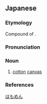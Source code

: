 ==Japanese==
{{ja-kanjitab|yomi=irr|sort=ほもめん}}

===Etymology===
Compound of {{compound|lang=ja|sort=ほもめん|帆|tr1=ho|t1=sail|木綿|tr2=momen|t2=cotton}}.

===Pronunciation===
{{ja-pron|ほもめん|acc=2|acc_ref=DJR,NHK}}

===Noun===
{{ja-noun|ほもめん}}

# [[cotton]] [[canvas]]

===References===
<references/>

[[Category:ja:Fabrics|ほもめん]]